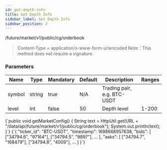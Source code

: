 ```yaml
---
id: get-depth-info
title: Get Depth Info
sidebar_label: Get Depth Info
sidebar_position: 2
---
```


/future/market/v1/public/cg/orderbook

> Content-Type = application/x-www-form-urlencoded Note：This method does not require a signature.

### Parameters

| Name   | Type   | Mandatory | Default | Description                 | Ranges |
| ------ | ------ | --------- | ------- | --------------------------- | ------ |
| symbol | string | true      | N/A     | Trading pair, e.g. BTC-USDT |        |
| level  | int    | false     | 50      | Depth level                 | 1-200  |


<CodeBlock language="java" title="Java">
  {`public void getMarketConfig() {
    String text = HttpUtil.get(URL + "/data/api/future/market/v1/public/cg/orderbook");
    System.out.println(text);
}`}
</CodeBlock>

<CodeBlock language="json" title="Response">
  {`{
  "ticker_id": "BTC-USDT",
  "timestamp": 1698668957638,
  "bids": [
    ["34794.6", "97164"],
    ["34794.5", "9897"],
    ...
  ],
  "asks": [
    ["34794.7", "168479"],
    ["34794.8", "4009"],
    ...
  ]
}`}
</CodeBlock>
